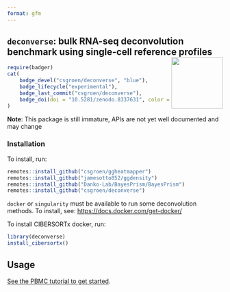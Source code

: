 ```yaml
---
format: gfm
---
```


<!-- README.md is generated from README.qmd. Please edit that file -->

## `deconverse`: bulk RNA-seq deconvolution benchmark using single-cell reference profiles <img src="man/figures/logo.png" align="right" width="120"/>

```r
require(badger)
cat(
	badge_devel("csgroen/deconverse", "blue"),
	badge_lifecycle("experimental"),
	badge_last_commit("csgroen/deconverse"),
	badge_doi(doi = "10.5281/zenodo.8337631", color = "darkcyan")
)
```

**Note**: This package is still immature, APIs are not yet well documented and may change

### Installation

To install, run:

```r
remotes::install_github("csgroen/ggheatmapper")
remotes::install_github("jamesotto852/ggdensity")
remotes::install_github("Danko-Lab/BayesPrism/BayesPrism")
remotes::install_github("csgroen/deconverse")
```

`docker` or `singularity` must be available to run some deconvolution methods. To install, see: <https://docs.docker.com/get-docker/>

To install CIBERSORTx docker, run:

```r
library(deconverse)
install_cibersortx()
```

## Usage

[See the PBMC tutorial to get started](http://csgroen.github.io/deconverse/articles/intro_pbmc.html).
